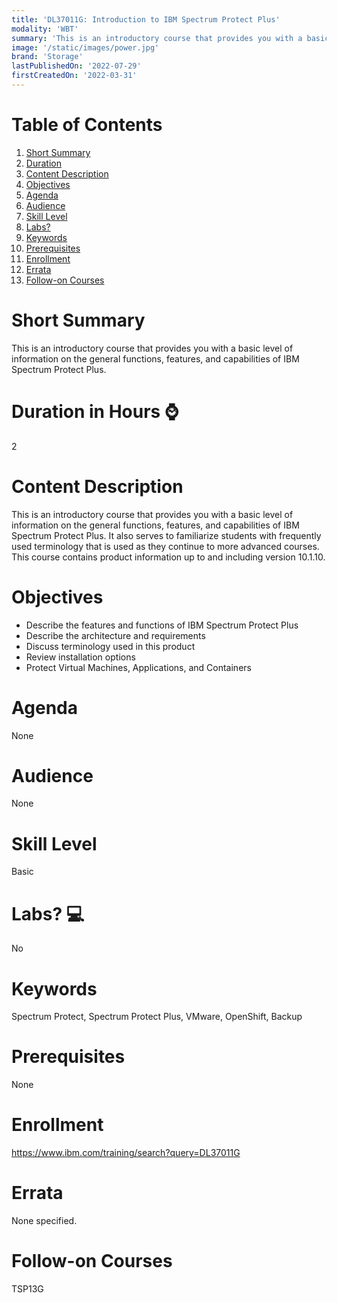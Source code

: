 ```yaml
---
title: 'DL37011G: Introduction to IBM Spectrum Protect Plus'
modality: 'WBT'
summary: 'This is an introductory course that provides you with a basic level of information on the general functions, features, and capabilities of IBM Spectrum Protect Plus.'
image: '/static/images/power.jpg'
brand: 'Storage'
lastPublishedOn: '2022-07-29'
firstCreatedOn: '2022-03-31'
---
```

# Table of Contents
1.  [Short Summary](#short-summary)
2.  [Duration](#duration-in-hours-)
3.  [Content Description](#content-description)
4.  [Objectives](#objectives)
5.  [Agenda](#agenda)
6.  [Audience](#audience)
7.  [Skill Level](#skill-level)
8.  [Labs?](#labs-)
9.  [Keywords](#keywords)
10. [Prerequisites](#prerequisites)
11. [Enrollment](#enrollment)
12. [Errata](#errata)
13. [Follow-on Courses](#follow-on-courses)

# Short Summary
This is an introductory course that provides you with a basic level of information on the general functions, features, and capabilities of IBM Spectrum Protect Plus.

# Duration in Hours ⌚
2

# Content Description
This is an introductory course that provides you with a basic level of information on the general functions, features, and capabilities of IBM Spectrum Protect Plus. It also serves to familiarize students with frequently used terminology that is used as they continue to more advanced courses. This course contains product information up to and including version 10.1.10.



# Objectives
* Describe the features and functions of IBM Spectrum Protect Plus
* Describe the architecture and requirements
* Discuss terminology used in this product
* Review installation options
* Protect Virtual Machines, Applications, and Containers


# Agenda
None

# Audience
None

# Skill Level
Basic               

# Labs? 💻
No

# Keywords
Spectrum Protect, Spectrum Protect Plus, VMware, OpenShift, Backup

# Prerequisites
None

# Enrollment
https://www.ibm.com/training/search?query=DL37011G

# Errata
None specified.

# Follow-on Courses
TSP13G

